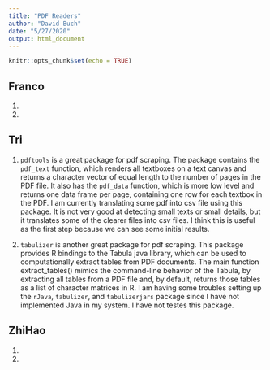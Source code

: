 ```yaml
---
title: "PDF Readers"
author: "David Buch"
date: "5/27/2020"
output: html_document
---
```


```r
knitr::opts_chunk$set(echo = TRUE)
```

## Franco
1.

2.



## Tri
1. `pdftools` is a great package for pdf scraping. The package contains the 
`pdf_text` function, which renders all textboxes on a text canvas and returns a 
character vector of equal length to the number of pages in the PDF file. It also
has the `pdf_data` function, which is more low level and returns one data frame 
per page, containing one row for each textbox in the PDF.
I am currently translating some pdf into csv file using this package. It is not
very good at detecting small texts or small details, but it translates some of 
the clearer files into csv files. I think this is useful as the first step 
because we can see some initial results. 

2. `tabulizer` is another great package for pdf scraping. This package provides 
R bindings to the Tabula java library, which can be used to computationally 
extract tables from PDF documents. The main function extract_tables() mimics the 
command-line behavior of the Tabula, by extracting all tables from a PDF file 
and, by default, returns those tables as a list of character matrices in R.
I am having some troubles setting up the `rJava`, `tabulizer`, and 
`tabulizerjars` package since I have not implemented Java in my system. I have
not testes this package. 


## ZhiHao
1.

2.


